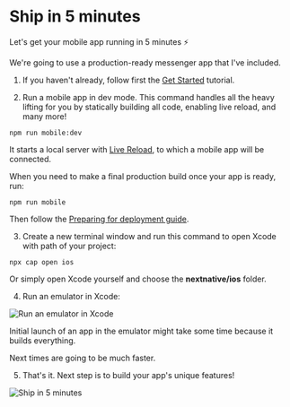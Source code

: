 # Ship in 5 minutes

Let's get your mobile app running in 5 minutes ⚡️

We're going to use a production-ready messenger app that I've included.

1. If you haven't already, follow first the [Get Started](/) tutorial.

2. Run a mobile app in dev mode. This command handles all the heavy lifting for you by statically building all code, enabling live reload, and many more!

```shell
npm run mobile:dev
```

It starts a local server with [Live Reload](https://capacitorjs.com/docs/guides/live-reload), to which a mobile app will be connected.


<Callout>
  When you need to make a final production build once your app is ready, run:

`npm run mobile`

Then follow the [Preparing for deployment guide](https://docs.nextnative.dev/preparing-for-deployment/rename-your-app).

</Callout>

3. Create a new terminal window and run this command to open Xcode with path of your project:

```shell
npx cap open ios
```

Or simply open Xcode yourself and choose the **nextnative/ios** folder.

4. Run an emulator in Xcode:


<Image
  src="/run-emulator-xcode.gif"
  alt="Run an emulator in Xcode"
  width={300}
  height={300}
/>

Initial launch of an app in the emulator might take some time because it builds everything.

Next times are going to be much faster.

5. That's it. Next step is to build your app's unique features!

<Image
  src="/ship-in-5-minutes.gif"
  alt="Ship in 5 minutes"
  width={400}
  height={400}
/>
